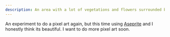 ```yaml
---
description: An area with a lot of vegetations and flowers surrounded by a huge mountain in the area.
---
```



An experiment to do a pixel art again, but this time using [Aseprite](https://www.aseprite.org/) and I honestly think its beautiful.
I want to do more pixel art soon.